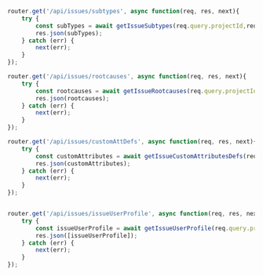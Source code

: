```js title="routes/issues.js"
router.get('/api/issues/subtypes', async function(req, res, next){
    try {
        const subTypes = await getIssueSubtypes(req.query.projectId,req.internalOAuthToken.access_token);
        res.json(subTypes);
    } catch (err) {
        next(err);
    }
});

router.get('/api/issues/rootcauses', async function(req, res, next){
    try {
        const rootcauses = await getIssueRootcauses(req.query.projectId,req.internalOAuthToken.access_token);
        res.json(rootcauses);
    } catch (err) {
        next(err);
    }
});

router.get('/api/issues/customAttDefs', async function(req, res, next){
    try {
        const customAttributes = await getIssueCustomAttributesDefs(req.query.projectId,req.internalOAuthToken.access_token);
        res.json(customAttributes);
    } catch (err) {
        next(err);
    }
});


router.get('/api/issues/issueUserProfile', async function(req, res, next){
    try {
        const issueUserProfile = await getIssueUserProfile(req.query.projectId,req.internalOAuthToken.access_token);
        res.json([issueUserProfile]);
    } catch (err) {
        next(err);
    }
});

```
 